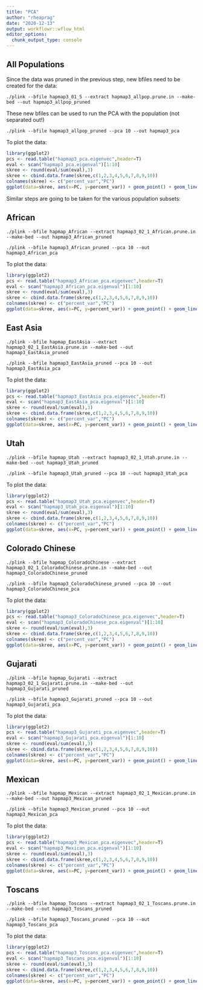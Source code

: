 ```yaml
---
title: "PCA"
author: "rheaprag"
date: "2020-12-13"
output: workflowr::wflow_html
editor_options:
  chunk_output_type: console
---
```


## All Populations
Since the data was pruned in the previous step, new bfiles need to be created for the data:

```{}
./plink --bfile hapmap3_01_5 --extract hapmap3_allpop.prune.in --make-bed --out hapmap3_allpop_pruned
```

These new bfiles can be used to run the PCA with the population (not separated out!)
```{}
./plink --bfile hapmap3_allpop_pruned --pca 10 --out hapmap3_pca
```

To plot the data:
```r
library(ggplot2)
pcs <- read.table("hapmap3_pca.eigenvec",header=T)
eval <- scan("hapmap3_pca.eigenval")[1:10]
skree <- round(eval/sum(eval),3)
skree <- cbind.data.frame(skree,c(1,2,3,4,5,6,7,8,9,10))
colnames(skree) <- c("percent_var","PC")
ggplot(data=skree, aes(x=PC, y=percent_var)) + geom_point() + geom_line() + scale_x_continuous(breaks = 1:10) + ggtitle("Proportion of variance explained - Total Population")
```

Similar steps are going to be taken for the various population subsets:

## African

```{}
./plink --bfile hapmap_African --extract hapmap3_02_1_African.prune.in --make-bed --out hapmap3_African_pruned
```

```{}
./plink --bfile hapmap3_African_pruned --pca 10 --out hapmap3_African_pca
```

To plot the data:
```r
library(ggplot2)
pcs <- read.table("hapmap3_African_pca.eigenvec",header=T)
eval <- scan("hapmap3_African_pca.eigenval")[1:10]
skree <- round(eval/sum(eval),3)
skree <- cbind.data.frame(skree,c(1,2,3,4,5,6,7,8,9,10))
colnames(skree) <- c("percent_var","PC")
ggplot(data=skree, aes(x=PC, y=percent_var)) + geom_point() + geom_line() + scale_x_continuous(breaks = 1:10) + ggtitle("Proportion of variance explained - African")
```

## East Asia
```{}
./plink --bfile hapmap_EastAsia --extract hapmap3_02_1_EastAsia.prune.in --make-bed --out hapmap3_EastAsia_pruned
```

```{}
./plink --bfile hapmap3_EastAsia_pruned --pca 10 --out hapmap3_EastAsia_pca
```

To plot the data:
```r
library(ggplot2)
pcs <- read.table("hapmap3_EastAsia_pca.eigenvec",header=T)
eval <- scan("hapmap3_EastAsia_pca.eigenval")[1:10]
skree <- round(eval/sum(eval),3)
skree <- cbind.data.frame(skree,c(1,2,3,4,5,6,7,8,9,10))
colnames(skree) <- c("percent_var","PC")
ggplot(data=skree, aes(x=PC, y=percent_var)) + geom_point() + geom_line() + scale_x_continuous(breaks = 1:10) + ggtitle("Proportion of variance explained - East Asia")
```

## Utah
```{}
./plink --bfile hapmap_Utah --extract hapmap3_02_1_Utah.prune.in --make-bed --out hapmap3_Utah_pruned
```

```{}
./plink --bfile hapmap3_Utah_pruned --pca 10 --out hapmap3_Utah_pca
```

To plot the data:
```r
library(ggplot2)
pcs <- read.table("hapmap3_Utah_pca.eigenvec",header=T)
eval <- scan("hapmap3_Utah_pca.eigenval")[1:10]
skree <- round(eval/sum(eval),3)
skree <- cbind.data.frame(skree,c(1,2,3,4,5,6,7,8,9,10))
colnames(skree) <- c("percent_var","PC")
ggplot(data=skree, aes(x=PC, y=percent_var)) + geom_point() + geom_line() + scale_x_continuous(breaks = 1:10) + ggtitle("Proportion of variance explained - Utah")
```

## Colorado Chinese
```{}
./plink --bfile hapmap_ColoradoChinese --extract hapmap3_02_1_ColoradoChinese.prune.in --make-bed --out hapmap3_ColoradoChinese_pruned
```

```{}
./plink --bfile hapmap3_ColoradoChinese_pruned --pca 10 --out hapmap3_ColoradoChinese_pca
```

To plot the data:
```r
library(ggplot2)
pcs <- read.table("hapmap3_ColoradoChinese_pca.eigenvec",header=T)
eval <- scan("hapmap3_ColoradoChinese_pca.eigenval")[1:10]
skree <- round(eval/sum(eval),3)
skree <- cbind.data.frame(skree,c(1,2,3,4,5,6,7,8,9,10))
colnames(skree) <- c("percent_var","PC")
ggplot(data=skree, aes(x=PC, y=percent_var)) + geom_point() + geom_line() + scale_x_continuous(breaks = 1:10) + ggtitle("Proportion of variance explained - Colorado Chinese")
```

## Gujarati
```{}
./plink --bfile hapmap_Gujarati --extract hapmap3_02_1_Gujarati.prune.in --make-bed --out hapmap3_Gujarati_pruned
```

```{}
./plink --bfile hapmap3_Gujarati_pruned --pca 10 --out hapmap3_Gujarati_pca
```

To plot the data:
```r
library(ggplot2)
pcs <- read.table("hapmap3_Gujarati_pca.eigenvec",header=T)
eval <- scan("hapmap3_Gujarati_pca.eigenval")[1:10]
skree <- round(eval/sum(eval),3)
skree <- cbind.data.frame(skree,c(1,2,3,4,5,6,7,8,9,10))
colnames(skree) <- c("percent_var","PC")
ggplot(data=skree, aes(x=PC, y=percent_var)) + geom_point() + geom_line() + scale_x_continuous(breaks = 1:10) + ggtitle("Proportion of variance explained - Gujarati")
```

## Mexican
```{}
./plink --bfile hapmap_Mexican --extract hapmap3_02_1_Mexican.prune.in --make-bed --out hapmap3_Mexican_pruned
```

```{}
./plink --bfile hapmap3_Mexican_pruned --pca 10 --out hapmap3_Mexican_pca
```

To plot the data:
```r
library(ggplot2)
pcs <- read.table("hapmap3_Mexican_pca.eigenvec",header=T)
eval <- scan("hapmap3_Mexican_pca.eigenval")[1:10]
skree <- round(eval/sum(eval),3)
skree <- cbind.data.frame(skree,c(1,2,3,4,5,6,7,8,9,10))
colnames(skree) <- c("percent_var","PC")
ggplot(data=skree, aes(x=PC, y=percent_var)) + geom_point() + geom_line() + scale_x_continuous(breaks = 1:10) + ggtitle("Proportion of variance explained - Mexican")
```

## Toscans
```{}
./plink --bfile hapmap_Toscans --extract hapmap3_02_1_Toscans.prune.in --make-bed --out hapmap3_Toscans_pruned
```

```{}
./plink --bfile hapmap3_Toscans_pruned --pca 10 --out hapmap3_Toscans_pca
```

To plot the data:
```r
library(ggplot2)
pcs <- read.table("hapmap3_Toscans_pca.eigenvec",header=T)
eval <- scan("hapmap3_Toscans_pca.eigenval")[1:10]
skree <- round(eval/sum(eval),3)
skree <- cbind.data.frame(skree,c(1,2,3,4,5,6,7,8,9,10))
colnames(skree) <- c("percent_var","PC")
ggplot(data=skree, aes(x=PC, y=percent_var)) + geom_point() + geom_line() + scale_x_continuous(breaks = 1:10) + ggtitle("Proportion of variance explained - Toscans")
```
